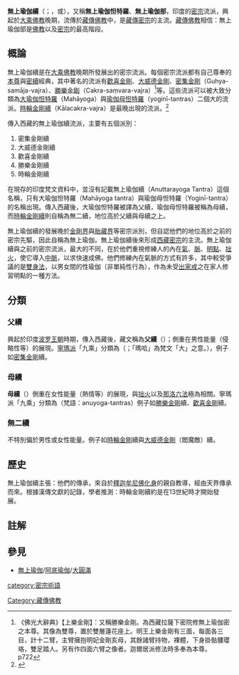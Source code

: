 {{expert|time=2018-06-27T01:19:53+00:00}}
{{藏传佛教}}
'''無上瑜伽續'''（{{lang-sa|Anuttarayoga Tantra}}；{{bo|b=བླ་ན་མེད་པའི་རྒྱུད།|w=bla-na-med-pa'i rgyud|t=la-na-mé-pé gyü}}，或{{bo|b=རྣལ་འབྱོར་བལ་ན་མེད་པའི་རྒྱུད།|w=rnal-'byor bla-na-med-pa'i rgyud|t=nel-jor la-na-mé-pé gyü}}），又稱'''無上瑜伽怛特羅'''、'''無上瑜伽部'''，印度的[[密宗|密宗]]流派，興起於[[大乘佛教|大乘佛教]]晚期，流傳於[[藏傳佛教|藏傳佛教]]中，是[[藏傳密宗|藏傳密宗]]的主流。[[藏傳佛教|藏傳佛教]]相信：無上瑜伽部是[[佛教|佛教]]以及[[密宗|密宗]]的最高階段。

==概論==
無上瑜伽續是在[[大乘佛教|大乘佛教]]晚期所發展出的密宗流派。每個密宗流派都有自己尊奉的[[本尊|本尊]]與[[密續|密續]]經典，其中著名的流派有[[歡喜金剛|歡喜金剛]]、[[大威德金剛|大威德金剛]]、[[密集金剛|密集金剛]]（Guhya-samāja-vajra）、[[勝樂金剛|勝樂金剛]]（Cakra-saṃvara-vajra）<ref>《佛光大辭典》【上樂金剛】：又稱勝樂金剛。為西藏拉薩下密院修無上瑜伽密之本尊。其像為雙尊，置於雙層蓮花座上。明王上樂金剛有三面，每面各三目，計十二臂，主臂擁抱明妃金剛亥母，其餘諸臂持物，裸體，下身掛骷髏瓔珞，雙足踏人。另有作四面六臂之像者。迦爾居派修法時多奉為本尊。 p722</ref>等。這些流派可以被大致分類為[[大瑜伽怛特羅|大瑜伽怛特羅]]（Mahāyoga）與[[瑜伽母怛特羅|瑜伽母怛特羅]]（yoginī-tantras）二個大的流派。[[時輪|時輪金剛續]]（Kālacakra-vajra）是最晚出現的流派。<ref>{{Cite web |url=http://buddhaspace.org/dict/fk/data/%25E5%259B%259B%25E7%25A8%25AE%25E6%2580%259B%25E7%2589%25B9%25E7%25BE%2585.html |title=《佛光大辞典》【四種怛特羅】 |access-date=2019-03-23 |archive-date=2020-08-09 |archive-url=https://web.archive.org/web/20200809080739/http://buddhaspace.org/dict/fk/data/%25E5%259B%259B%25E7%25A8%25AE%25E6%2580%259B%25E7%2589%25B9%25E7%25BE%2585.html |dead-url=no }}</ref>

傳入西藏的無上瑜伽續流派，主要有五個派別：
#密集金剛續
#大威德金剛續
#歡喜金剛續
#勝樂金剛續
#時輪金剛續
在現存的印度梵文資料中，並沒有記載無上瑜伽續（Anuttarayoga Tantra）這個名稱，只有大瑜伽怛特羅（Mahāyoga tantra）與瑜伽母怛特羅（Yoginī-tantra）的名稱出現。傳入西藏後，大瑜伽怛特羅被譯為父續，瑜伽母怛特羅被稱為母續，而[[時輪|時輪金剛續]]則自稱為無二續，地位高於父續與母續之上。

無上瑜伽續的發展晚於[[金剛界|金剛界]]與[[胎藏界|胎藏界]]等密宗派別，但自認他們的地位高於之前的密宗先驅，因此自稱為無上瑜伽。無上瑜伽續後來形成[[西藏密宗|西藏密宗]]的主流。無上瑜伽續與之前的密宗流派，最大的不同，在於他們重視修練人的內在[[氣_(印度醫學)|氣]]、[[脈_(印度醫學)|脈]]、[[明點|明點]]、[[拙火|拙火]]，使它導入[[中脈|中脈]]，以求快速成佛。他們修練內在氣脈的方式有許多，其中較受爭議的是[[雙身法|雙身法]]，以男女間的性瑜伽（非單純性行為），作為未受[[出家戒|出家戒]]之在家人修習明點的一種方法。

==分類==
===父續===
興起於印度[[波罗王朝|波罗王朝]]時期，傳入西藏後，藏文稱為'''父續'''（{{bo|b=ཕ་རྒྱུད།|w=pha rgyud|t=pha gyü}}）；側重在男性能量（侵略性等）的展現。[[寧瑪派|寧瑪派]]「九乘」分類為{{le|瑪哈瑜伽怛特羅|Mahāyoga}}（{{lang-sa|mahāyoga-tantras}}；「瑪哈」為梵文「大」之意。），例子如[[密集金剛|密集金剛]]續。

===母續===
'''母續'''（{{bo|b=མ་རྒྱུད།|w=ma rgyud|t=ma gyü}}）側重在女性能量（熱情等）的展現，與[[拙火|拙火]]以及[[那洛六法|那洛六法]]極為相關。寧瑪派「九乘」分類為{{le|阿努瑜伽怛特羅|Anuyoga}}（梵語：anuyoga-tantras）例子如[[勝樂金剛|勝樂金剛]]續、[[歡喜金剛|歡喜金剛]]續。

===無二續===
不特別偏於男性或女性能量。例子如[[時輪金剛|時輪金剛]]續與[[大威德金剛|大威德金剛]]（閻魔敵）續。

==歷史==
無上瑜伽續主張：他們的傳承，來自於[[釋迦牟尼佛|釋迦牟尼佛]][[化身|化身]]的親自教導，經由天界傳承而來。根據漢傳文獻的記錄，學者推測：時輪金剛續約是在13世紀時才開始發展。

==註解==
{{reflist}}

==參見==
*[[無上瑜伽|無上瑜伽]]/[[阿底瑜伽|阿底瑜伽]]/[[大圓滿|大圓滿]]

{{密教}}
[[category:密宗術語|category:密宗術語]]
[[Category:藏傳佛教|Category:藏傳佛教]]